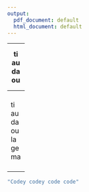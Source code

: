 ---
output:
  pdf_document: default
  html_document: default
---
---
title: "ExampleRMarkdown"
author: "Naivy Rodal"
date: "01/29/202"
output: html_document

```{r global_options, include= FALSE}
knitr::opts_chunk$set(message=FALSE)
tidy.opts=list(width.cutoff=60)
```

```{r}
library(pander)
norm<- rnorm(100, mean=0, sd=1)
```
```{r}
A<- c("a","a","b", "b")
B<- c(5, 10, 15, 20)
dataframe<- data.frame(A,B)
plot(dataframe)
```

```{r, include= FALSE}
library(pander)
plant<- c("a", "b")
temperature<- c(20,20)
growth<- c(0.65, 0.95)
dataframe<- data.frame(plant, temperature, growth)
emphasize.italics.cols(2)
pander(dataframe)
```
|Plant| Temp | Growth |
|:----|:-----|-------:|
|A    | 20   | 0.65   |
|B    | 20   | 0.95   |

```{r, echo=FALSE} 
library(broom)
A<- c(20, 15, 10)
B<- c(1,2,3)
lm_test <- lm(A~B)
summary(lm_test)
table_obj<- tidy(lm_test)
pander(table_obj,digits=3)
```
```{r global_options, include= FALSE}
knitr::opts_chunk$set(message=FALSE)
tidy.opts=list(width.cutoff=60)
```
- - -
title: "R Markdown Tutorial Demo"
author: "Naivy Rodal"
date: "01/30/2020"
output: pdf document
latex_engine: xelatex
geometry: left= 0.5cm, right= 1cm, top= 1cm, bottom= 1cm
mainfont: Arial
- - -
\pagebreak
```{r}
"Codey codey code code"
```






